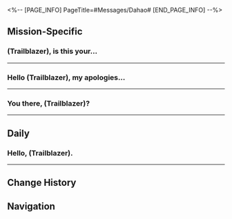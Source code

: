<%-- [PAGE_INFO]
PageTitle=#Messages/Dahao#
[END_PAGE_INFO] --%>
{{Messages Infobox
|id        = 42
|image     = NPC Dahao Icon.png
|type      = NPC
|sender    = Dahao
|signature = Walk slower, don't leave your soul behind.
|faction   = The Xianzhou Luofu
}}

==Mission-Specific==
===(Trailblazer), is this your...===
{{Messages
|start_condition = 
|text =
:'''Dahao:''' (Trailblazer), is this your number? I am Official Dahao from the Realm-Keeping Commission Chancery.<br />As you are aware, there's been some... minor issues on the Luofu recently. Anyways, I was hoping you could help me with something
:{Choice} But I'm not from Xianzhou
::'''(Trailblazer):''' But I'm not from Xianzhou. I shouldn't interfere with official business
::'''Dahao:''' That's even better!
:{Choice} Could I actually manage to help you?
::'''(Trailblazer):''' I'm just an Outworlder. I might not be able to help...
::'''Dahao:''' That's even better!
:{Choice} I'm busy
::'''(Trailblazer):''' I'm busy
::'''Dahao:''' Really?
::'''Dahao:''' Sorry. You might have misunderstood. I meant if you can take some time out of your busy schedule to help us, the Realm-Keeping Commission Chancery would be very grateful and will provide appropriate rewards
:'''Dahao:''' Please don't spread the following information.<br />After the incident, the general and the master diviner drew up a list, and want the Sky-Faring Commission and us to check all the people who traveled at certain times to certain locations. They suspect someone smuggled "contraband" onto the Luofu...
:'''Dahao:''' The Commissions checked everything against the records and didn't find anyone suspicious, so we're here to ask your assistance...
:{Choice} You think I'm suspicious?
::'''(Trailblazer):''' You think I'm suspicious?
::'''Dahao:''' No, that's not what I mean
:{Choice} How do I fit in here?
::'''(Trailblazer):''' Um... Okay? So what do you want me to do?
:'''Dahao:''' The Xianzhou Alliance is not a part of the Interastral Peace Corporation's commercial sphere and does not share much information with the IPC. For one, we are not linked with their law enforcement system... If a criminal wanted by the IPC sneaked onto a Xianzhou ship, we would have no means of immediately detecting them
:'''Dahao:''' It takes time and effort to send a formal request to the IPC to check, so the general advised us to seek help from the Astral Express Crew to filter the list for any suspicious persons
:'''Dahao:''' If you can, please bring a few companions with you to help us go through the data.
;{Accepted Mission: A Knight Stranger}
}}
----

===Hello (Trailblazer), my apologies...===
{{Messages
|start_condition = 
|text =
:'''Dahao:''' Hello (Trailblazer), my apologies for the disturbance. I have something else requiring your assistance
:{Choice} Something the matter?
:'''(Trailblazer):''' What is it?
:'''Dahao:''' Remember the time you defeated the Mara-struck at the plaza and heroically saved the Dragon Lady?
:{Choice} I remember.
::'''(Trailblazer):''' That's true. It was nothing, really
:{Choice} I can't quite remember
::'''(Trailblazer):''' I can't quite remember. Is there a problem? Or... are you planning to reward citizens who do good deeds?
::'''Dahao:''' No no no, don't worry. We haven't forgotten your good deeds
::'''Dahao:''' As for the Dragon Lady, I have a request, so I'd like to meet up with you to talk about it
:{Choice} Dragon lady?
::'''(Trailblazer):''' Dragon Lady who?
::'''Dahao:''' Looks like you've done so many good deeds, you've forgotten about it
::'''Dahao:''' But honestly, no one who has seen the Dragon Lady would forget her strange looks with her horns and a tail
::'''Dahao:''' *sigh* it's difficult to explain this. It'd be easier to talk to you in person
:'''Dahao:''' Could you please take some time to visit the Realm-Keeping Commission? I'll tell you the details in person
;{Accepted Mission: Evanesce Like the Morning Dew}
}}
----

===You there, (Trailblazer)?===
{{Messages
|start_condition = 
|text =
:'''Dahao:''' You there, (Trailblazer)?
:'''Dahao:''' Are you able to cooperate with us for a bit? Care to come by the Artisanship Commission?
:{Choice} What's the matter?
::'''(Trailblazer):''' What happened?
::'''Dahao:''' To make a long story short, the Artisanship Commission received a sword yesterday from General Huaiyan. Today, when they checked in, the sword had vanished.
:{Choice} Something happened to the sword?
::'''(Trailblazer):''' Did something happen to the sword?
::'''Dahao:''' Whoa. I didn't even say anything. How'd you know?
::'''Dahao:''' That's correct. The Artisanship Commission said they received a sword yesterday from General Huaiyan. Today, when we checked in, the sword had vanished.
:'''Dahao:''' Anyway, the Realm-Keeping Commission is officially conducting an investigation and is interrogating the relevant individuals.
:{Choice} Do you suspect me?
::'''(Trailblazer):''' So, I'm a suspect?
::'''Dahao:''' C'mon, {{MC|f=young lady|m=my lad}}, it's just a routine questioning.
::'''Dahao:''' But you did attend the sword-gifting ceremony yesterday at the Palace of Astrum. And some craftsmen said they saw you at the Artisanship Commission.
:{Choice} I told them to be careful
::'''(Trailblazer):''' I even told Master Gongshu yesterday to keep careful watch on the sword. Does he know about the current situation?
::'''Dahao:''' Yeah. He reported this case.
:'''Dahao:''' Anyway, anyone who attended yesterday's ceremony and lacks a clear alibi will be considered a suspect.
:'''Dahao:''' The craftsmen also mentioned a young girl who broke into the Artisanship Commission with a sword in hand. She bears the bulk of the suspicion.
:'''Dahao:''' Alright. Enough chatter. I'll see you at the Artisanship Commission.
}}
----

==Daily==
===Hello, (Trailblazer).===
{{Messages|text=
:'''Dahao:''' Hello, (Trailblazer).
:{Choice} Hey.
::'''(Trailblazer):''' Hey, Mr. Dahao!
:{Choice} Is there a new mission?
::'''(Trailblazer):''' How do you do? Are there new missions at the Realm-Keeping Commission?
::'''Dahao:''' You and the members of the Express crew have been a great help with the many tasks previously entrusted to you. We are deeply grateful for your assistance.
:'''Dahao:''' I am reaching out this time to update you, Mr. Yang, and Miss March on some follow-up situations.
:'''Dahao:''' Do you remember the previous invitation for you and a few others to come to the Realm-Keeping Commission to identify suspicious individuals?
:{Choice} I remember.
::'''(Trailblazer):''' You mean that time when March played detective, making wild guesses about one traveling merchant's background and whereabouts, but couldn't nail down a single solid answer?
::'''Dahao:''' Yep, that's the one. Officer Jingyan even praised Miss March for her keen observation and unorthodox thinking during that incident. She mentioned that Miss March seemed like a natural for our line of work.
:{Choice} I don't remember.
::'''(Trailblazer):''' I don't remember...
::'''Dahao:''' It seems you may be too preoccupied elsewhere. I still remember how Miss March deduced the whereabouts of an outworlder back then.
::'''Dahao:''' Officer Jingyan even praised Miss March for her keen observation and unorthodox thinking during that incident. She mentioned that Miss March seemed like a natural for our line of work.
:'''Dahao:''' Believe it or not, I received an official notice jointly issued by the Ten-Lords Commission and the Cloud Knights. That blond merchant, Luocha, is indeed an unlawful character who infiltrated the Xianzhou!
:'''Dahao:''' Miss March's deduction and Mr. Yang's intuition... have come true! The Express Crew truly is a group of hidden talents! Much admiration!
:{Choice} We do have talents aplenty!
::'''(Trailblazer):''' We do have talents aplenty!
:{Choice} I don't believe you.
::'''(Trailblazer):''' ...and they got it right?
::'''Dahao:''' Don't knock it, the official seal and signatures are all there. This is as real as they come.
:{Choice} So what did that man do?
::'''(Trailblazer):''' So what did that man do?
:'''Dahao:''' I can't go into the specifics as it's still part of Xianzhou's internal affairs.
:'''Dahao:''' But, given our tight relationship, I can spill a bit of the beans for you. The official document states that he was arrested on charges of "identity fraud and smuggling of dangerous bio-merchandise, among other crimes." The use of the expression "among other" is quite intriguing.
:'''Dahao:''' Of course, I have received the directive from the Realm-Keeping Commission's general affairs office, requesting to commend and express gratitude to enthusiastic guests such as yourselves.
:'''Dahao:''' I would like to express my own gratitude to you all, and deliver to you your well-earned remuneration.
:'''Dahao:''' In that case, if there are tasks involving apprehending fugitives or pursuing criminals in the future, I hope you and the Express Crew can continue to make full use of your intuition!
:'''Dahao:''' Stay safe, I shall take my leave!
}}
----

==Change History==
{{Change History|1.1}}

==Navigation==
{{Messages Navbox}}